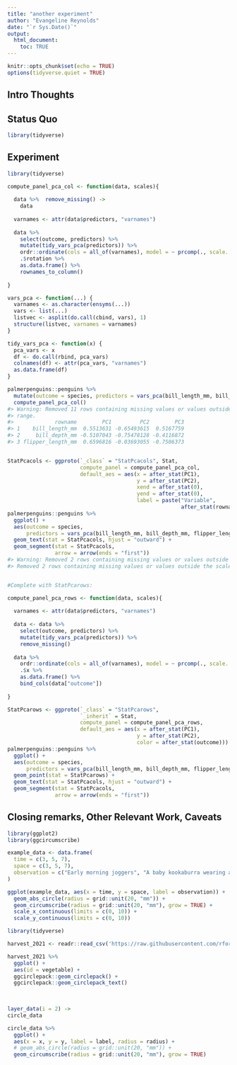 ```yaml
---
title: "another experiment"
author: "Evangeline Reynolds"
date: "`r Sys.Date()`"
output: 
  html_document:
    toc: TRUE
---
```


```r
knitr::opts_chunk$set(echo = TRUE)
options(tidyverse.quiet = TRUE)
```




## Intro Thoughts


## Status Quo

```r
library(tidyverse)

```

## Experiment

```r
library(tidyverse)

compute_panel_pca_col <- function(data, scales){
  
  data %>%  remove_missing() ->
    data
  
  varnames <- attr(data$predictors, "varnames")
  
  data %>% 
    select(outcome, predictors) %>%
    mutate(tidy_vars_pca(predictors)) %>% 
    ordr::ordinate(cols = all_of(varnames), model = ~ prcomp(., scale. = TRUE)) %>% 
    .$rotation %>% 
    as.data.frame() %>% 
    rownames_to_column()
  
}

vars_pca <- function(...) {
  varnames <- as.character(ensyms(...))
  vars <- list(...)
  listvec <- asplit(do.call(cbind, vars), 1)
  structure(listvec, varnames = varnames)
}

tidy_vars_pca <- function(x) {
  pca_vars <- x
  df <- do.call(rbind, pca_vars)
  colnames(df) <- attr(pca_vars, "varnames")
  as.data.frame(df)
}

palmerpenguins::penguins %>% 
  mutate(outcome = species, predictors = vars_pca(bill_length_mm, bill_depth_mm, flipper_length_mm)) %>% 
  compute_panel_pca_col() 
#> Warning: Removed 11 rows containing missing values or values outside the scale
#> range.
#>             rowname        PC1         PC2        PC3
#> 1    bill_length_mm  0.5513631 -0.65493615  0.5167759
#> 2     bill_depth_mm -0.5107043 -0.75478128 -0.4116872
#> 3 flipper_length_mm  0.6596816 -0.03693055 -0.7506373


StatPcacols <- ggproto(`_class` = "StatPcacols", Stat,
                       compute_panel = compute_panel_pca_col, 
                       default_aes = aes(x = after_stat(PC1), 
                                         y = after_stat(PC2), 
                                         xend = after_stat(0),
                                         yend = after_stat(0), 
                                         label = paste("Variable",
                                                       after_stat(rowname))))
palmerpenguins::penguins %>% 
  ggplot() + 
  aes(outcome = species, 
      predictors = vars_pca(bill_length_mm, bill_depth_mm, flipper_length_mm)) +
  geom_text(stat = StatPcacols, hjust = "outward") + 
  geom_segment(stat = StatPcacols, 
               arrow = arrow(ends = "first"))
#> Warning: Removed 2 rows containing missing values or values outside the scale range.
#> Removed 2 rows containing missing values or values outside the scale range.


#Complete with StatPcarows:

compute_panel_pca_rows <- function(data, scales){
  
  varnames <- attr(data$predictors, "varnames")
  
  data <- data %>% 
    select(outcome, predictors) %>%
    mutate(tidy_vars_pca(predictors)) %>% 
    remove_missing()
  
  data %>% 
    ordr::ordinate(cols = all_of(varnames), model = ~ prcomp(., scale. = TRUE)) %>% 
    .$x %>% 
    as.data.frame() %>% 
    bind_cols(data["outcome"])
  
}

StatPcarows <- ggproto(`_class` = "StatPcarows",
                       `_inherit` = Stat,
                       compute_panel = compute_panel_pca_rows,
                       default_aes = aes(x = after_stat(PC1), 
                                         y = after_stat(PC2), 
                                         color = after_stat(outcome)))
palmerpenguins::penguins %>% 
  ggplot() + 
  aes(outcome = species, 
      predictors = vars_pca(bill_length_mm, bill_depth_mm, flipper_length_mm)) +
  geom_point(stat = StatPcarows) + 
  geom_text(stat = StatPcacols, hjust = "outward") + 
  geom_segment(stat = StatPcacols, 
               arrow = arrow(ends = "first"))
```



## Closing remarks, Other Relevant Work, Caveats


```r


library(ggplot2)
library(ggcircumscribe)

example_data <- data.frame(
  time = c(3, 5, 7),
  space = c(3, 5, 7),
  observation = c("Early morning joggers", "A baby kookaburra wearing a gown", "And then I went to the grocery store to get some cake before the crowds came, for they would often come you know,a skasdjf asak asaj akekfsa asdfa")
)

ggplot(example_data, aes(x = time, y = space, label = observation)) +
  geom_abs_circle(radius = grid::unit(20, "mm")) +
  geom_circumscribe(radius = grid::unit(20, "mm"), grow = TRUE) +
  scale_x_continuous(limits = c(0, 10)) +
  scale_y_continuous(limits = c(0, 10))
```

```r
library(tidyverse)

harvest_2021 <- readr::read_csv('https://raw.githubusercontent.com/rfordatascience/tidytuesday/master/data/2024/2024-05-28/harvest_2021.csv')

harvest_2021 %>% 
  ggplot() + 
  aes(id = vegetable) + 
  ggcirclepack::geom_circlepack() + 
  ggcirclepack::geom_circlepack_text() 
  
  

layer_data(i = 2) ->
circle_data

circle_data %>% 
  ggplot() + 
  aes(x = x, y = y, label = label, radius = radius) +
  # geom_abs_circle(radius = grid::unit(20, "mm")) +
  geom_circumscribe(radius = grid::unit(20, "mm"), grow = TRUE) 

```
